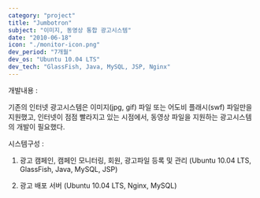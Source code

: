 ```yaml
---
category: "project"
title: "Jumbotron"
subject: "이미지, 동영상 통합 광고시스템"
date: "2010-06-18"
icon: "./monitor-icon.png"
dev_period: "7개월"
dev_os: "Ubuntu 10.04 LTS"
dev_tech: "GlassFish, Java, MySQL, JSP, Nginx"
---
```


개발내용 :

기존의 인터넷 광고시스템은 이미지(jpg, gif) 파일 또는 어도비 플래시(swf) 파일만을 지원했고,
인터넷이 점점 빨라지고 있는 시점에서, 동영상 파일을 지원하는 광고시스템의 개발이 필요했다.

시스템구성 :

1. 광고 캠페인, 캠페인 모니터링, 회원, 광고파일 등록 및 관리
   (Ubuntu 10.04 LTS, GlassFish, Java, MySQL, JSP)

2. 광고 배포 서버
   (Ubuntu 10.04 LTS, Nginx, MySQL)
